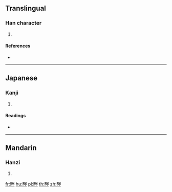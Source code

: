 {{character info/new}}
==Translingual==

===Han character===
{{Han char|rn=102|rad=田|as=09|sn=14|four=|canj=WFQG}}

# {{defn|Han|sort=田09}}

====References====
* {{Han ref|kx=0765.100|dkj=21905|dj=1176.070|hdz=42550.070|uh=757B|ud=30075}}

----

==Japanese==

===Kanji===
{{ja-kanji|grade=|rs=田09}}

# {{defn|lang=ja|sort=田09}}

====Readings====
* {{ja-readings|on=[[しょう]] (shō), [[じょう]] (jō)|kun=[[あぜ]] (aze)|nanori=}}

----

==Mandarin==

===Hanzi===
{{cmn-hanzi|pin=[[shéng]] ([[sheng2]])|wg=sheng<sup>2</sup>}}

# {{defn|lang=cmn|sort=田09}}

[[fr:畻]]
[[hu:畻]]
[[pl:畻]]
[[th:畻]]
[[zh:畻]]